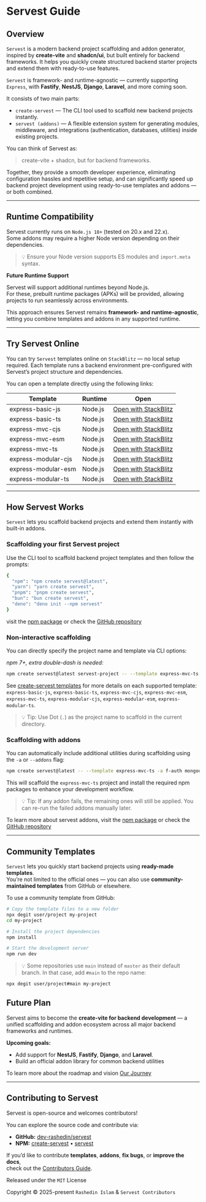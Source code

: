 # Servest Guide

## Overview

`Servest` is a modern backend project scaffolding and addon generator, inspired by **create-vite** and **shadcn/ui**, but built entirely for backend frameworks. It helps you quickly create structured backend starter projects and extend them with ready-to-use features.

`Servest` is framework- and runtime-agnostic — currently supporting `Express`, with **Fastify**, **NestJS**, **Django**, **Laravel**, and more coming soon.

It consists of two main parts:

- `create-servest` — The CLI tool used to scaffold new backend projects instantly.
- `servest (addons)` — A flexible extension system for generating modules, middleware, and integrations (authentication, databases, utilities) inside existing projects.

You can think of Servest as:

> create-vite + shadcn, but for backend frameworks.

Together, they provide a smooth developer experience, eliminating configuration hassles and repetitive setup, and can significantly speed up backend project development using ready-to-use templates and addons — or both combined.

---

## Runtime Compatibility

Servest currently runs on `Node.js 18+` (tested on 20.x and 22.x).  
Some addons may require a higher Node version depending on their dependencies.

> 💡 Ensure your Node version supports ES modules and `import.meta` syntax.

**Future Runtime Support**

Servest will support additional runtimes beyond Node.js.  
For these, prebuilt runtime packages (APKs) will be provided, allowing projects to run seamlessly across environments.

This approach ensures Servest remains **framework- and runtime-agnostic**, letting you combine templates and addons in any supported runtime.

---

## Try Servest Online

You can try `Servest` templates online on `StackBlitz`
— no local setup required.
Each template runs a backend environment pre-configured with Servest’s project structure and dependencies.

You can open a template directly using the following links:

| Template            | Runtime | Open                                                                                                                                                               |
| ------------------- | ------- | ------------------------------------------------------------------------------------------------------------------------------------------------------------------ |
| express-basic-js    | Node.js | [Open with StackBlitz](https://stackblitz.com/github/dev-rashedin/servest/tree/main/packages/create-servest/templates/express/express-basic-js?file=app.js)        |
| express-basic-ts    | Node.js | [Open with StackBlitz](https://stackblitz.com/github/dev-rashedin/servest/tree/main/packages/create-servest/templates/express/express-basic-ts?file=src/app.ts)    |
| express-mvc-cjs     | Node.js | [Open with StackBlitz](https://stackblitz.com/github/dev-rashedin/servest/tree/main/packages/create-servest/templates/express/express-mvc-cjs?file=src/app.js)     |
| express-mvc-esm     | Node.js | [Open with StackBlitz](https://stackblitz.com/github/dev-rashedin/servest/tree/main/packages/create-servest/templates/express/express-mvc-esm?file=src/app.js)     |
| express-mvc-ts      | Node.js | [Open with StackBlitz](https://stackblitz.com/github/dev-rashedin/servest/tree/main/packages/create-servest/templates/express/express-mvc-ts?file=src/app.ts)      |
| express-modular-cjs | Node.js | [Open with StackBlitz](https://stackblitz.com/github/dev-rashedin/servest/tree/main/packages/create-servest/templates/express/express-modular-cjs?file=src/app.js) |
| express-modular-esm | Node.js | [Open with StackBlitz](https://stackblitz.com/github/dev-rashedin/servest/tree/main/packages/create-servest/templates/express/express-modular-esm?file=src/app.js) |
| express-modular-ts  | Node.js | [Open with StackBlitz](https://stackblitz.com/github/dev-rashedin/servest/tree/main/packages/create-servest/templates/express/express-modular-ts?file=src/app.ts)  |

---

## How Servest Works

`Servest` lets you scaffold backend projects and extend them instantly with built-in addons.

### Scaffolding your first **Servest** project

Use the CLI tool to scaffold backend project templates and then follow the prompts:

```bash
{
  "npm": "npm create servest@latest",
  "yarn": "yarn create servest",
  "pnpm": "pnpm create servest",
  "bun": "bun create servest",
  "deno": "deno init --npm servest"
}
```

visit the [npm package](https://www.npmjs.com/package/create-servest) or check the [GitHub repository](https://github.com/dev-rashedin/servest/blob/main/packages/create-servest/README.md)

### Non-interactive scaffolding

You can directly specify the project name and template via CLI options:

_npm 7+, extra double-dash is needed:_

```bash
npm create servest@latest servest-project -- --template express-mvc-ts
```

See [create-servest templates](https://github.com/dev-rashedin/servest/tree/main/packages/create-servest/templates) for more details on each supported template: `express-basic-js`, `express-basic-ts`, `express-mvc-cjs`, `express-mvc-esm`, `express-mvc-ts`, `express-modular-cjs`, `express-modular-esm`, `express-modular-ts`.

> 💡 Tip: Use Dot (`.`) as the project name to scaffold in the current directory.

### Scaffolding with addons

You can automatically include additional utilities during scaffolding using the `-a` or `--addons` flag:

```bash
npm create servest@latest -- --template express-mvc-ts -a f-auth mongoose eslint-prettier lint-staged
```

This will scaffold the `express-mvc-ts` project and install the required npm packages to enhance your development workflow.

> 💡 Tip: If any addon fails, the remaining ones will still be applied. You can re-run the failed addons manually later.

To learn more about servest addons, visit the [npm package](https://www.npmjs.com/package/servest) or check the [GitHub repository](https://github.com/dev-rashedin/servest/blob/main/packages/servest-addons/README.md)

---

## Community Templates

`Servest` lets you quickly start backend projects using **ready-made templates**.  
You’re not limited to the official ones — you can also use **community-maintained templates** from GitHub or elsewhere.

To use a community template from GitHub:

```bash
# Copy the template files to a new folder
npx degit user/project my-project
cd my-project

# Install the project dependencies
npm install

# Start the development server
npm run dev
```

> 💡 Some repositories use `main` instead of `master` as their default branch. In that case, add `#main` to the repo name:

```bash
npx degit user/project#main my-project
```

## Future Plan

Servest aims to become the **create-vite for backend development** — a unified scaffolding and addon ecosystem across all major backend frameworks and runtimes.

**Upcoming goals:**

- Add support for **NestJS**, **Fastify**, **Django**, and **Laravel**.
- Build an official addon library for common backend utilities

To learn more about the roadmap and vision [Our Journey](/guide/our-Journey)

---

## Contributing to Servest

Servest is open-source and welcomes contributors!

You can explore the source code and contribute via:

- **GitHub:** [dev-rashedin/servest](https://github.com/dev-rashedin/servest)
- **NPM:** [create-servest](https://www.npmjs.com/package/create-servest) • [servest](https://www.npmjs.com/package/servest)

If you’d like to contribute **templates**, **addons**, **fix bugs**, or **improve the docs**,  
check out the [Contributors Guide](https://github.com/dev-rashedin/servest/blob/main/CONTRIBUTING.md).

Released under the `MIT` License

Copyright © 2025-present `Rashedin Islam` & `Servest Contributors`
